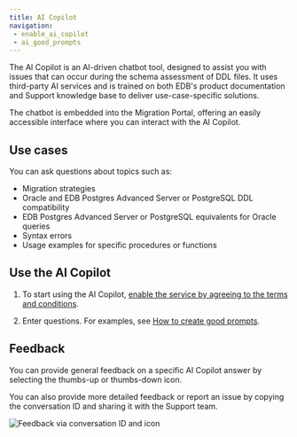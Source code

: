 ```yaml
---
title: AI Copilot 
navigation: 
 - enable_ai_copilot
 - ai_good_prompts
---
```


The AI Copilot is an AI-driven chatbot tool, designed to assist you with issues that can occur during the schema assessment of DDL files.
It uses third-party AI services and is trained on both EDB's product documentation and Support knowledge base to deliver use-case-specific solutions. 

The chatbot is embedded into the Migration Portal, offering an easily accessible interface where you can interact with the AI Copilot.

## Use cases 

You can ask questions about topics such as:

-   Migration strategies 
-   Oracle and EDB Postgres Advanced Server or PostgreSQL DDL compatibility
-   EDB Postgres Advanced Server or PostgreSQL equivalents for Oracle queries
-   Syntax errors 
-   Usage examples for specific procedures or functions 

## Use the AI Copilot

1.  To start using the AI Copilot, [enable the service by agreeing to the terms and conditions](enable_ai_copilot/).

1.  Enter questions. For examples, see [How to create good prompts](ai_good_prompts/).

## Feedback 

You can provide general feedback on a specific AI Copilot answer by selecting the thumbs-up or thumbs-down icon.

You can also provide more detailed feedback or report an issue by copying the conversation ID and sharing it with the Support team.

![Feedback via conversation ID and icon](../../images/mp_ai_copilot_feedback_updated.png)
